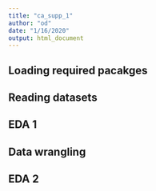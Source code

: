 ```yaml
---
title: "ca_supp_1"
author: "od"
date: "1/16/2020"
output: html_document
---
```


## Loading required pacakges


## Reading datasets


## EDA 1

## Data wrangling



## EDA 2



